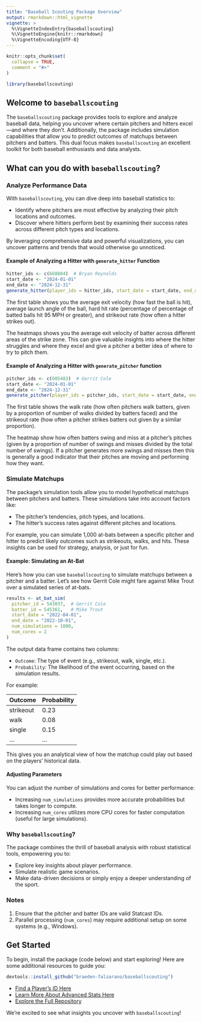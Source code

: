 ```yaml
---
title: "Baseball Scouting Package Overview"
output: rmarkdown::html_vignette
vignette: >
  %\VignetteIndexEntry{baseballscouting}
  %\VignetteEngine{knitr::rmarkdown}
  %\VignetteEncoding{UTF-8}
---
```


```r
knitr::opts_chunk$set(
  collapse = TRUE,
  comment = "#>"
)
```

```r
library(baseballscouting)
```

## Welcome to `baseballscouting`

The `baseballscouting` package provides tools to explore and analyze baseball data, helping you uncover where certain pitchers and hitters excel—and where they don't. Additionally, the package includes simulation capabilities that allow you to predict outcomes of matchups between pitchers and batters. This dual focus makes `baseballscouting` an excellent toolkit for both baseball enthusiasts and data analysts.

## What can you do with `baseballscouting`?

### Analyze Performance Data

With `baseballscouting`, you can dive deep into baseball statistics to:

- Identify where pitchers are most effective by analyzing their pitch locations and outcomes.
- Discover where hitters perform best by examining their success rates across different pitch types and locations.

By leveraging comprehensive data and powerful visualizations, you can uncover patterns and trends that would otherwise go unnoticed.

#### Example of Analyzing a Hitter with `generate_hitter` Function
```r
hitter_ids <- c(668804)  # Bryan Reynolds
start_date <- "2024-01-01"
end_date <- "2024-12-31"
generate_hitter(player_ids = hitter_ids, start_date = start_date, end_date = end_date)
```

The first table shows you the average exit velocity (how fast the ball is hit), average launch angle of the ball, hard hit rate (percentage of percentage of batted balls hit 95 MPH or greater), and strikeout rate (how often a hitter strikes out).

The heatmaps shows you the average exit velocity of batter across different areas of the strike zone. This can give valuable insights into where the hitter struggles and where they excel and give a pitcher a better idea of where to try to pitch them.

#### Example of Analyzing a Hitter with `generate_pitcher` function
```r
pitcher_ids <- c(605483)  # Gerrit Cole
start_date <- "2024-01-01"
end_date <- "2024-12-31"
generate_pitcher(player_ids = pitcher_ids, start_date = start_date, end_date = end_date)
```

The first table shows the walk rate (how often pitchers walk batters, given by a proportion of number of walks divided by batters faced) and the strikeout rate (how often a pitcher strikes batters out given by a similar proportion).

The heatmap show how often batters swing and miss at a pitcher's pitches (given by a proportion of number of swings and misses divided by the total number of swings). If a pitcher generates more swings and misses then this is generally a good indicator that their pitches are moving and performing how they want.

### Simulate Matchups

The package's simulation tools allow you to model hypothetical matchups between pitchers and batters. These simulations take into account factors like:

- The pitcher's tendencies, pitch types, and locations.
- The hitter's success rates against different pitches and locations.

For example, you can simulate 1,000 at-bats between a specific pitcher and hitter to predict likely outcomes such as strikeouts, walks, and hits. These insights can be used for strategy, analysis, or just for fun.

#### Example: Simulating an At-Bat

Here’s how you can use `baseballscouting` to simulate matchups between a pitcher and a batter. Let’s see how Gerrit Cole might fare against Mike Trout over a simulated series of at-bats.

```r
results <- at_bat_sim(
  pitcher_id = 543037,  # Gerrit Cole
  batter_id = 545361,   # Mike Trout
  start_date = "2022-04-01",
  end_date = "2022-10-01",
  num_simulations = 1000,
  num_cores = 2
)
```

The output data frame contains two columns:

- `Outcome`: The type of event (e.g., strikeout, walk, single, etc.).
- `Probability`: The likelihood of the event occurring, based on the simulation results.

For example:

| Outcome    | Probability |
|------------|-------------|
| strikeout  | 0.23        |
| walk       | 0.08        |
| single     | 0.15        |
| ...        | ...         |

This gives you an analytical view of how the matchup could play out based on the players' historical data.

#### Adjusting Parameters

You can adjust the number of simulations and cores for better performance:

- Increasing `num_simulations` provides more accurate probabilities but takes longer to compute.
- Increasing `num_cores` utilizes more CPU cores for faster computation (useful for large simulations).


### Why `baseballscouting`?

The package combines the thrill of baseball analysis with robust statistical tools, empowering you to:

- Explore key insights about player performance.
- Simulate realistic game scenarios.
- Make data-driven decisions or simply enjoy a deeper understanding of the sport.

### Notes

1. Ensure that the pitcher and batter IDs are valid Statcast IDs.
2. Parallel processing (`num_cores`) may require additional setup on some systems (e.g., Windows).

## Get Started

To begin, install the package (code below) and start exploring! Here are some additional resources to guide you:

``` r
devtools::install_github("braeden-falzarano/baseballscouting")
```

- [Find a Player's ID Here](https://www.smartfantasybaseball.com/tools/)
- [Learn More About Advanced Stats Here](https://www.mlb.com/glossary/advanced-stats)
- [Explore the Full Repository](https://github.com/braeden-falzarano/baseballscouting/)

We’re excited to see what insights you uncover with `baseballscouting`!

